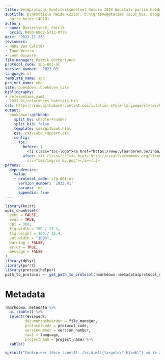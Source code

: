 ```yaml
---
title: Veldprotocol Kwaliteitsmeetnet Natura 2000 habitats partim heidehabitats
subtitle: psammofiele heide (2310), buntgrasvegetaties (2330_bu), droge heide (4030),
  natte heide (4010)
author:
- name: Oosterlynck, Patrik
  orcid: 0000-0002-5712-0770
date: '2022-11-25'
reviewers:
- Hans Van Calster
- Toon Westra
- Leen Govaere
file_manager: Patrik Oosterlynck
protocol_code: spp-001-nl
version_number: '2023.03'
language: nl
template_name: spp
project_name: mhq
site: bookdown::bookdown_site
bibliography:
- referenties.yaml
- 2022.01/references_habitats.bib
csl: https://raw.githubusercontent.com/citation-style-language/styles/master/research-institute-for-nature-and-forest.csl
output:
  bookdown::gitbook:
    split_by: chapter+number
    split_bib: false
    template: css/gitbook.html
    css: css/inbo_rapport.css
    config:
      toc:
        before: |
          <li class="toc-logo"><a href="https://www.vlaanderen.be/inbo/home/"><img src="css/img/inbo-nl.jpg"></a></li>
        after: <li class="cc"><a href="http://creativecommons.org/licenses/by/4.0/"><img
          src="css/img/cc-by.png"></a></li>
params:
  dependencies:
    value:
    - protocol_code: sfp-001-nl
      version_number: '2022.01'
      params: .na
      appendix: true
---
```


```{=html}
<!--
Instructies bij opmaak van het protocol:

Hieronder vind je de verschillende onderdelen van een protocol.
In de bijhorende losse `Rmd` bestanden vind je een beschrijving wat er bij elk onderdeel vermeld moet worden.
Het is in die bestanden dat je moet editeren.
Niet alle onderdelen zijn altijd van toepassing.
Laat in die gevallen de titel hoofdingen staan en vermeld expliciet "niet van toepassing".
-->
```
```r
library(knitr)
opts_chunk$set(
  echo = FALSE,
  eval = TRUE,
  dpi = 300,
  fig.width = 150 / 25.4,
  fig.height = 100 / 25.4,
  out.width = "100%",
  warning = FALSE,
  error = TRUE,
  message = FALSE
)
library(dplyr)
library(purrr)
library(protocolhelper)
path_to_protocol <- get_path_to_protocol(rmarkdown::metadata$protocol_code)
```

# Metadata {.unnumbered}

```r
rmarkdown::metadata %>%
  as_tibble() %>%
  select(reviewers,
         documentbeheerder = file_manager,
         protocolcode = protocol_code,
         versienummer = version_number,
         taal = language,
         projectnaam = project_name) %>%
  kable()
```

```r
sprintf("Controleer [deze tabel](../%s.html){target=\"_blank\"} om te zien of een meer recente versie beschikbaar is.", type) |> cat() # nolint
```
